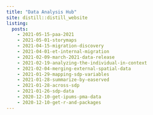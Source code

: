 ```yaml
---
title: "Data Analysis Hub"
site: distill::distill_website
listing: 
  posts: 
    - 2021-05-15-paa-2021
    - 2021-05-01-storymaps
    - 2021-04-15-migration-discovery
    - 2021-04-01-et-internal-migration
    - 2021-02-09-march-2021-data-release
    - 2021-02-19-analyzing-the-individual-in-context
    - 2021-02-04-merging-external-spatial-data
    - 2021-01-29-mapping-sdp-variables
    - 2021-01-28-summarize-by-easerved
    - 2021-01-28-across-sdp
    - 2021-01-26-sdp-data
    - 2020-12-10-get-ipums-pma-data
    - 2020-12-10-get-r-and-packages
---
```

